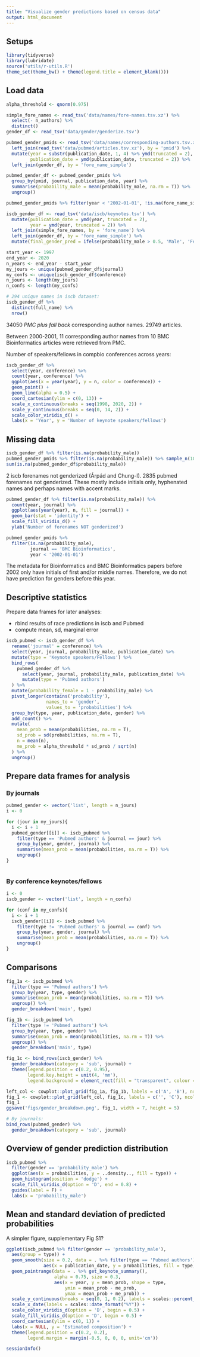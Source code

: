 ```yaml
---
title: "Visualize gender predictions based on census data"
output: html_document
---
```


## Setups

```r
library(tidyverse)
library(lubridate)
source('utils/r-utils.R')
theme_set(theme_bw() + theme(legend.title = element_blank()))
```

## Load data

```r
alpha_threshold <- qnorm(0.975)

simple_fore_names <- read_tsv('data/names/fore-names.tsv.xz') %>% 
  select(- n_authors) %>% 
  distinct()
gender_df <- read_tsv('data/gender/genderize.tsv')

pubmed_gender_pmids <- read_tsv('data/names/corresponding-authors.tsv.xz') %>%
  left_join(read_tsv('data/pubmed/articles.tsv.xz'), by = 'pmid') %>%
  mutate(year = substr(publication_date, 1, 4) %>% ymd(truncated = 2),
         publication_date = ymd(publication_date, truncated = 2)) %>%
  left_join(gender_df, by = 'fore_name_simple')

pubmed_gender_df <- pubmed_gender_pmids %>% 
  group_by(pmid, journal, publication_date, year) %>% 
  summarise(probability_male = mean(probability_male, na.rm = T)) %>% 
  ungroup()

pubmed_gender_pmids %>% filter(year < '2002-01-01', !is.na(fore_name_simple))

iscb_gender_df <- read_tsv('data/iscb/keynotes.tsv') %>%
  mutate(publication_date = ymd(year, truncated = 2),
         year = ymd(year, truncated = 2)) %>% 
  left_join(simple_fore_names, by = 'fore_name') %>% 
  left_join(gender_df, by = 'fore_name_simple') %>% 
  mutate(final_gender_pred = ifelse(probability_male > 0.5, 'Male', 'Female'))

start_year <- 1997
end_year <- 2020
n_years <- end_year - start_year
my_jours <- unique(pubmed_gender_df$journal)
my_confs <- unique(iscb_gender_df$conference)
n_jours <- length(my_jours)
n_confs <- length(my_confs)

# 294 unique names in iscb dataset:
iscb_gender_df %>% 
  distinct(full_name) %>% 
  nrow() 

```

34050 *PMC plus fall back* corresponding author names.
29749 articles.

Between 2000-2001, 11 corresponding author names from 10 BMC Bioinformatics articles were retrieved from PMC.


Number of speakers/fellows in compbio conferences across years:

```r
iscb_gender_df %>%
  select(year, conference) %>% 
  count(year, conference) %>% 
  ggplot(aes(x = year(year), y = n, color = conference)) +
  geom_point() +
  geom_line(alpha = 0.5) +
  coord_cartesian(ylim = c(0, 13)) +
  scale_x_continuous(breaks = seq(1998, 2020, 2)) +
  scale_y_continuous(breaks = seq(0, 14, 2)) +
  scale_color_viridis_d() +
  labs(x = 'Year', y = 'Number of keynote speakers/fellows')
```

## Missing data

```r
iscb_gender_df %>% filter(is.na(probability_male))
pubmed_gender_pmids %>% filter(is.na(probability_male)) %>% sample_n(10)
sum(is.na(pubmed_gender_df$probability_male))
```

2 iscb forenames not genderized (Árpád and Chung-I).
2835 pubmed forenames not genderized.
These mostly include initials only, hyphenated names and perhaps names with accent marks.

```r
pubmed_gender_df %>% filter(is.na(probability_male)) %>% 
  count(year, journal) %>% 
  ggplot(aes(year(year), n, fill = journal)) +
  geom_bar(stat = 'identity') +
  scale_fill_viridis_d() +
  ylab('Number of forenames NOT genderized')

pubmed_gender_pmids %>%
  filter(is.na(probability_male),
         journal == 'BMC Bioinformatics',
         year < '2002-01-01')
```

The metadata for Bioinformatics and BMC Bioinformatics papers before 2002 only have initials of first and/or middle names. 
Therefore, we do not have prediction for genders before this year.

## Descriptive statistics
Prepare data frames for later analyses:

- rbind results of race predictions in iscb and Pubmed
<!-- - pivot long -->
- compute mean, sd, marginal error

```r
iscb_pubmed <- iscb_gender_df %>%
  rename('journal' = conference) %>% 
  select(year, journal, probability_male, publication_date) %>%
  mutate(type = 'Keynote speakers/Fellows') %>%
  bind_rows(
    pubmed_gender_df %>%
      select(year, journal, probability_male, publication_date) %>%
      mutate(type = 'Pubmed authors')
  ) %>%
  mutate(probability_female = 1 - probability_male) %>% 
  pivot_longer(contains('probability'),
               names_to = 'gender',
               values_to = 'probabilities') %>%
  group_by(type, year, publication_date, gender) %>%
  add_count() %>%
  mutate(
    mean_prob = mean(probabilities, na.rm = T),
    sd_prob = sd(probabilities, na.rm = T),
    n = mean(n),
    me_prob = alpha_threshold * sd_prob / sqrt(n)
  ) %>%
  ungroup() 
```

## Prepare data frames for analysis
### By journals

```r
pubmed_gender <- vector('list', length = n_jours)
i <- 0

for (jour in my_jours){
  i <- i + 1
  pubmed_gender[[i]] <- iscb_pubmed %>%
    filter(type == 'Pubmed authors' & journal == jour) %>%
    group_by(year, gender, journal) %>%
    summarise(mean_prob = mean(probabilities, na.rm = T)) %>%
    ungroup() 
}



```

### By conference keynotes/fellows
```r
i <- 0
iscb_gender <- vector('list', length = n_confs)

for (conf in my_confs){
  i <- i + 1
  iscb_gender[[i]] <- iscb_pubmed %>%
    filter(type != 'Pubmed authors' & journal == conf) %>%
    group_by(year, gender, journal) %>%
    summarise(mean_prob = mean(probabilities, na.rm = T)) %>%
    ungroup()
}
```

## Comparisons

```r
fig_1a <- iscb_pubmed %>%
  filter(type == 'Pubmed authors') %>%
  group_by(year, type, gender) %>%
  summarise(mean_prob = mean(probabilities, na.rm = T)) %>%
  ungroup() %>%
  gender_breakdown('main', type)

fig_1b <- iscb_pubmed %>%
  filter(type != 'Pubmed authors') %>%
  group_by(year, type, gender) %>%
  summarise(mean_prob = mean(probabilities, na.rm = T)) %>%
  ungroup() %>%
  gender_breakdown('main', type)

fig_1c <- bind_rows(iscb_gender) %>%
  gender_breakdown(category = 'sub', journal) +
  theme(legend.position = c(0.2, 0.95),
        legend.key.height = unit(4, 'mm'),
        legend.background = element_rect(fill = "transparent", colour = "transparent"))

left_col <- cowplot::plot_grid(fig_1a, fig_1b, labels = c('A', 'B'), nrow = 2)
fig_1 <- cowplot::plot_grid(left_col, fig_1c, labels = c('', 'C'), ncol = 2)
fig_1
ggsave('figs/gender_breakdown.png', fig_1, width = 7, height = 5)

# By journals:
bind_rows(pubmed_gender) %>%
  gender_breakdown(category = 'sub', journal)

```

## Overview of gender prediction distribution

```r
iscb_pubmed %>% 
  filter(gender == 'probability_male') %>% 
  ggplot(aes(x = probabilities, y = ..density.., fill = type)) +
  geom_histogram(position = 'dodge') +
  scale_fill_viridis_d(option = 'D', end = 0.8) +
  guides(label = F) +
  labs(x = 'probability_male')
```

## Mean and standard deviation of predicted probabilities

A simpler figure, supplementary Fig S1?

```r
ggplot(iscb_pubmed %>% filter(gender == 'probability_male'),
  aes(group = type)) +
  geom_smooth(size = 0.2, data = . %>% filter(type == 'Pubmed authors'),
              aes(x = publication_date, y = probabilities, fill = type, color = type)) +
  geom_pointrange(data = . %>% get_keynote_summary(),
                  alpha = 0.75, size = 0.3,
                  aes(x = year, y = mean_prob, shape = type,
                      ymin = mean_prob - me_prob,
                      ymax = mean_prob + me_prob)) +
  scale_y_continuous(breaks = seq(0, 1, 0.2), labels = scales::percent_format()) +
  scale_x_date(labels = scales::date_format("%Y")) +
  scale_color_viridis_d(option = 'D', begin = 0.5) +
  scale_fill_viridis_d(option = 'D', begin = 0.5) +
  coord_cartesian(ylim = c(0, 1)) +
  labs(x = NULL, y = 'Estimated composition') +
  theme(legend.position = c(0.2, 0.2),
        legend.margin = margin(-0.5, 0, 0, 0, unit='cm'))
```

```r
sessionInfo()
```
